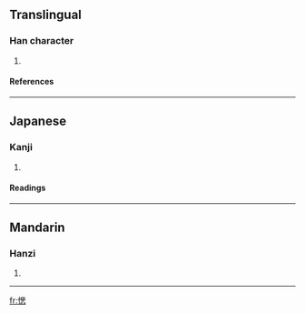 ==Translingual==
===Han character===
{{Han char|rn=61|rad=心|as=09|sn=12|four=|canj=心田心 (PWP)}}
# {{defn|Han|sort=心09}}
====References====
{{Han ref|kx=0395.270|dkj=10959|dj=0734.040|hdz=42328.090|uh=6122|ud=24866}}

----
==Japanese==
===Kanji===
{{ja-kanji|grade=|rs=心09}}
# {{defn|Japanese}} 
====Readings====
{{ja-readings|on=[[さい]] (sai), [[し]] (shi)|kun=[[こころがたがう]] (kokorogatagau), [[せめる]] (semeru)}}

----
==Mandarin==
===Hanzi===
{{cmn-hanzi|pin=[[sāi]] ([[sai1]])|wg=sai<sup>1</sup>}}
# {{defn|Mandarin}}

----
[[fr:愢]]